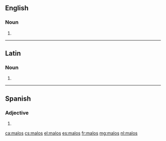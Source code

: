 ==English==

===Noun===
{{head|en|noun plural form}}

# {{plural of|malo|lang=en}}

----

==Latin==

===Noun===
{{la-noun-form|mālōs}}

# {{inflection of|mālus||acc|p|lang=la}}

----

==Spanish==

===Adjective===
{{head|es|adjective form|g=m-p}}

# {{plural of|malo|lang=es}}

[[ca:malos]]
[[cs:malos]]
[[el:malos]]
[[es:malos]]
[[fr:malos]]
[[mg:malos]]
[[nl:malos]]